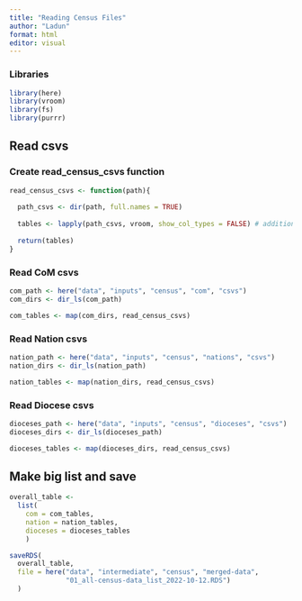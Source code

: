 ```yaml
---
title: "Reading Census Files"
author: "Ladun"
format: html
editor: visual
---
```


### Libraries

```r
library(here)
library(vroom)
library(fs)
library(purrr)
```

## Read csvs

### Create read_census_csvs function

```r
read_census_csvs <- function(path){
  
  path_csvs <- dir(path, full.names = TRUE)
  
  tables <- lapply(path_csvs, vroom, show_col_types = FALSE) # additional arg to avoid huge visual clutter
  
  return(tables)
}

```

### Read CoM csvs

```r
com_path <- here("data", "inputs", "census", "com", "csvs")
com_dirs <- dir_ls(com_path)

com_tables <- map(com_dirs, read_census_csvs)

```

### Read Nation csvs

```r
nation_path <- here("data", "inputs", "census", "nations", "csvs")
nation_dirs <- dir_ls(nation_path)

nation_tables <- map(nation_dirs, read_census_csvs)
```

### Read Diocese csvs

```r
dioceses_path <- here("data", "inputs", "census", "dioceses", "csvs")
dioceses_dirs <- dir_ls(dioceses_path)

dioceses_tables <- map(dioceses_dirs, read_census_csvs)
```

## Make big list and save

```r

overall_table <-
  list(
    com = com_tables,
    nation = nation_tables,
    dioceses = dioceses_tables
    )

saveRDS(
  overall_table,
  file = here("data", "intermediate", "census", "merged-data",
              "01_all-census-data_list_2022-10-12.RDS")
  )
```
